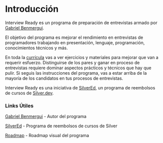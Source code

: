 # Introducción

Interview Ready es un programa de preparación de entrevistas armado por [Gabriel Benmergui](https://www.linkedin.com/in/gabriel-benmergui/).

El objetivo del programa es mejorar el rendimiento en entrevistas de programadores trabajando en presentación, lenguaje, programación, conocimientos técnicos y más.

En toda la [currícula](https://roadmap.sh/r/interview-ready) vas a ver ejercicios y materiales para mejorar que van a requerir esfuerzo. Distinguirse de los pares y ganar en proceso de entrevistas requiere
dominar aspectos prácticos y técnicos que hay que pulir. Si seguis las instrucciones del programa, vas a estar arriba de la mayoría de los candidatos en tus procesos de entrevistas.

Interview Ready es una iniciativa de [SilverEd](https://silver.dev/ed), un programa de reembolsos de cursos de [Silver.dev](https://silver.dev).

### Links Útiles

[Gabriel Benmergui](https://www.linkedin.com/in/gabriel-benmergui/) - Autor del programa

[SilverEd](https://silver.dev/ed) - Programa de reembolsos de cursos de Silver

[Roadmap](https://roadmap.sh/r/interview-ready) - Roadmap visual del programa

